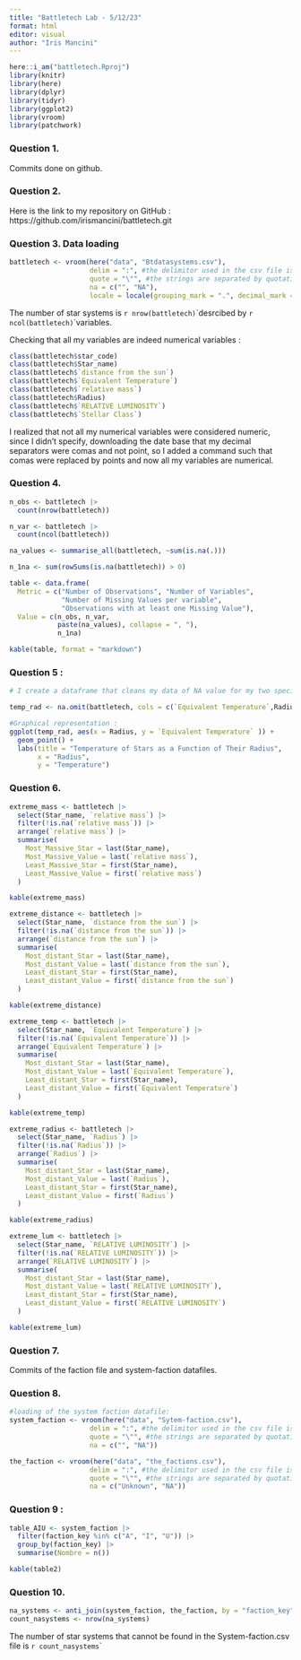 ```yaml
---
title: "Battletech Lab - 5/12/23"
format: html
editor: visual
author: "Iris Mancini"
---
```


```r
here::i_am("battletech.Rproj")
library(knitr)
library(here)
library(dplyr)
library(tidyr)
library(ggplot2)
library(vroom)
library(patchwork)
```

### Question 1.

Commits done on github.

### Question 2.

Here is the link to my repository on GitHub : https://github.com/irismancini/battletech.git

### Question 3. Data loading

```r
battletech <- vroom(here("data", "Btdatasystems.csv"), 
                    delim = ":", #the delimitor used in the csv file is the ":"
                    quote = "\"", #the strings are separated by quotation marks
                    na = c("", "NA"), 
                    locale = locale(grouping_mark = ".", decimal_mark = ",", encoding = "UTF-8")) #we replace the missing values by NA

```

The number of star systems is `r nrow(battletech)`\`desrcibed by `r ncol(battletech)`\`variables.

Checking that all my variables are indeed numerical variables :

```r

class(battletech$star_code)
class(battletech$Star_name)
class(battletech$`distance from the sun`)
class(battletech$`Equivalent Temperature`)
class(battletech$`relative mass`)
class(battletech$Radius)
class(battletech$`RELATIVE LUMINOSITY`)
class(battletech$`Stellar Class`)
```

I realized that not all my numerical variables were considered numeric, since I didn't specify, downloading the date base that my decimal separators were comas and not point, so I added a command such that comas were replaced by points and now all my variables are numerical.

### Question 4. 

```r

n_obs <- battletech |> 
  count(nrow(battletech))

n_var <- battletech |>
  count(ncol(battletech))

na_values <- summarise_all(battletech, ~sum(is.na(.)))

n_1na <- sum(rowSums(is.na(battletech)) > 0)

table <- data.frame(
  Metric = c("Number of Observations", "Number of Variables", 
             "Number of Missing Values per variable", 
             "Observations with at least one Missing Value"),
  Value = c(n_obs, n_var, 
            paste(na_values), collapse = ", "), 
            n_1na)

kable(table, format = "markdown")
```

### Question 5 : 

```r

# I create a dataframe that cleans my data of NA value for my two specific columns so I dont get a warning message

temp_rad <- na.omit(battletech, cols = c(`Equivalent Temperature`,Radius))

#Graphical representation : 
ggplot(temp_rad, aes(x = Radius, y = `Equivalent Temperature` )) +
  geom_point() +  
  labs(title = "Temperature of Stars as a Function of Their Radius",
       x = "Radius",
       y = "Temperature")

```

### Question 6. 

```r

extreme_mass <- battletech |>
  select(Star_name, `relative mass`) |> 
  filter(!is.na(`relative mass`)) |>
  arrange(`relative mass`) |>
  summarise(
    Most_Massive_Star = last(Star_name),
    Most_Massive_Value = last(`relative mass`),
    Least_Massive_Star = first(Star_name),
    Least_Massive_Value = first(`relative mass`)
  )

kable(extreme_mass)

extreme_distance <- battletech |>
  select(Star_name, `distance from the sun`) |> 
  filter(!is.na(`distance from the sun`)) |>
  arrange(`distance from the sun`) |>
  summarise(
    Most_distant_Star = last(Star_name),
    Most_distant_Value = last(`distance from the sun`),
    Least_distant_Star = first(Star_name),
    Least_distant_Value = first(`distance from the sun`)
  )

kable(extreme_distance)

extreme_temp <- battletech |>
  select(Star_name, `Equivalent Temperature`) |> 
  filter(!is.na(`Equivalent Temperature`)) |>
  arrange(`Equivalent Temperature`) |>
  summarise(
    Most_distant_Star = last(Star_name),
    Most_distant_Value = last(`Equivalent Temperature`),
    Least_distant_Star = first(Star_name),
    Least_distant_Value = first(`Equivalent Temperature`)
  )

kable(extreme_temp)

extreme_radius <- battletech |>
  select(Star_name, `Radius`) |> 
  filter(!is.na(`Radius`)) |>
  arrange(`Radius`) |>
  summarise(
    Most_distant_Star = last(Star_name),
    Most_distant_Value = last(`Radius`),
    Least_distant_Star = first(Star_name),
    Least_distant_Value = first(`Radius`)
  )

kable(extreme_radius)

extreme_lum <- battletech |>
  select(Star_name, `RELATIVE LUMINOSITY`) |> 
  filter(!is.na(`RELATIVE LUMINOSITY`)) |>
  arrange(`RELATIVE LUMINOSITY`) |>
  summarise(
    Most_distant_Star = last(Star_name),
    Most_distant_Value = last(`RELATIVE LUMINOSITY`),
    Least_distant_Star = first(Star_name),
    Least_distant_Value = first(`RELATIVE LUMINOSITY`)
  )

kable(extreme_lum)

```

### Question 7. 

Commits of the faction file and system-faction datafiles.

### Question 8. 

```r

#loading of the system faction datafile: 
system_faction <- vroom(here("data", "Sytem-faction.csv"), 
                    delim = ":", #the delimitor used in the csv file is the ":"
                    quote = "\"", #the strings are separated by quotation marks
                    na = c("", "NA"))

the_faction <- vroom(here("data", "the_factions.csv"), 
                    delim = ":", #the delimitor used in the csv file is the ":"
                    quote = "\"", #the strings are separated by quotation marks
                    na = c("Unknown", "NA"))
```

### Question 9 : 

```r

table_AIU <- system_faction |>
  filter(faction_key %in% c("A", "I", "U")) |>
  group_by(faction_key) |>
  summarise(Nombre = n())

kable(table2)
```

### Question 10. 

```r

na_systems <- anti_join(system_faction, the_faction, by = "faction_key")
count_nasystems <- nrow(na_systems)
```

The number of star systems that cannot be found in the System-faction.csv file is `r count_nasystems`\`
